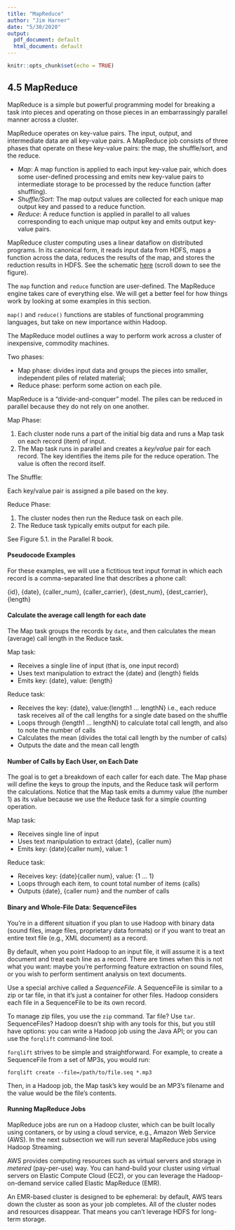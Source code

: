 ```yaml
---
title: "MapReduce"
author: "Jim Harner"
date: "5/30/2020"
output:
  pdf_document: default
  html_document: default
---
```


```r
knitr::opts_chunk$set(echo = TRUE)
```

## 4.5 MapReduce

MapReduce is a simple but powerful programming model for breaking a task into pieces and operating on those pieces in an embarrassingly parallel manner across a cluster.

MapReduce operates on key-value pairs. The input, output, and intermediate data are all key-value pairs. A MapReduce job consists of three phases that operate on these key-value pairs: the map, the shuffle/sort, and the reduce.

* *Map*: A map function is applied to each input key-value pair, which does some user-defined processing and emits new key-value pairs to intermediate storage to be processed by the reduce function (after shuffling).  
* *Shuffle/Sort*: The map output values are collected for each unique map output key and passed to a reduce function.  
* *Reduce*: A reduce function is applied in parallel to all values corresponding to each unique map output key and emits output key-value pairs.

MapReduce cluster computing uses a linear dataflow on distributed programs. In its canonical form, it reads input data from HDFS, maps a function across the data, reduces the results of the map, and stores the reduction results in HDFS. 
See the schematic [here](http://deltarho.org/docs-datadr/#mapreduce) (scroll down to see the figure).

The `map` function and `reduce` function are user-defined. The MapReduce engine takes care of everything else. We will get a better feel for how things work by looking at some examples in this section.

`map()` and `reduce()` functions are stables of functional programming languages, but take on new importance within Hadoop.

The MapReduce model outlines a way to perform work across a cluster of inexpensive, commodity machines.

Two phases:  

* Map phase: divides input data and groups the pieces into smaller, independent piles of related material;     
* Reduce phase: perform some action on each pile.     

MapReduce is a “divide-and-conquer” model. The piles can be reduced in parallel because they do not rely on one another.

Map Phase:  

1. Each cluster node runs a part of the initial big data and runs a Map task on each record (item) of input.  
2. The Map task runs in parallel and creates a *key/value* pair for each record. The key identifies the items pile for the reduce operation. The value is often the record itself.  

The Shuffle:   

Each key/value pair is assigned a pile based on the key.

Reduce Phase:  

1. The cluster nodes then run the Reduce task on each pile.   
2. The Reduce task typically emits output for each pile.   

See Figure 5.1. in the Parallel R book.

#### Pseudocode Examples

For these examples, we will use a fictitious text input format in which each record is a comma-separated line that describes a phone call:  

  {id}, {date}, {caller_num}, {caller_carrier}, {dest_num}, {dest_carrier}, {length}

#### Calculate the average call length for each date

The Map task groups the records by `date`, and then calculates the mean (average) call length in the Reduce task.

Map task:  

* Receives a single line of input (that is, one input record)  
* Uses text manipulation to extract the {date} and {length} fields  
* Emits key: {date}, value: {length}  

Reduce task:  

* Receives the key: {date}, value:{length1 ... lengthN} i.e., each reduce task receives all of the call lengths for a single date based on the shuffle  
* Loops through {length1 ... lengthN} to calculate total call length, and also to note the number of calls  
* Calculates the mean (divides the total call length by the number of calls)   
* Outputs the date and the mean call length  

#### Number of Calls by Each User, on Each Date

The goal is to get a breakdown of each caller for each date. The Map phase will define the keys to group the inputs, and the Reduce task will perform the calculations. Notice that the Map task emits a dummy value (the number 1) as its value because we use the Reduce task for a simple counting operation.

Map task:  

* Receives single line of input  
* Uses text manipulation to extract {date}, {caller num}  
* Emits key: {date}{caller num}, value: 1  

Reduce task:  

* Receives key: {date}{caller num}, value: {1 ... 1}  
* Loops through each item, to count total number of items (calls)  
* Outputs {date}, {caller num} and the number of calls  

#### Binary and Whole-File Data: SequenceFiles

You’re in a different situation if you plan to use Hadoop with binary data (sound files, image files, proprietary data formats) or if you want to treat an entire text file (e.g., XML document) as a record.

By default, when you point Hadoop to an input file, it will assume it is a text document and treat each line as a record. There are times when this is not what you want: maybe you’re performing feature extraction on sound files, or you wish to perform sentiment analysis on text documents. 

Use a special archive called a *SequenceFile*. A SequenceFile is similar to a zip or tar file, in that it’s just a container for other files. Hadoop considers each file in a SequenceFile to be its own record.

To manage zip files, you use the `zip` command. Tar file? Use `tar`. SequenceFiles? Hadoop doesn’t ship with any tools for this, but you still have options: you can write a Hadoop job using the Java API; or you can use the `forqlift` command-line tool. 

`forqlift` strives to be simple and straightforward. For example, to create a SequenceFile from a set of MP3s, you would run:
```
forqlift create --file=/path/to/file.seq *.mp3
```  
Then, in a Hadoop job, the Map task’s key would be an MP3’s filename and the value would be the file’s contents.

#### Running MapReduce Jobs

MapReduce jobs are run on a Hadoop cluster, which can be built locally using contaners, or by using a cloud service, e.g., Amazon Web Service (AWS). In the next subsection we will run several MapReduce jobs using Hadoop Streaming.

AWS provides computing resources such as virtual servers and storage in *metered* (pay-per-use) way. You can hand-build your cluster using virtual servers on Elastic Compute Cloud (EC2), or you can leverage the Hadoop-on-demand service called Elastic MapReduce (EMR).

An EMR-based cluster is designed to be ephemeral: by default, AWS tears down the cluster as soon as your job completes. All of the cluster nodes and resources disappear. That means you can’t leverage HDFS for long-term storage.
